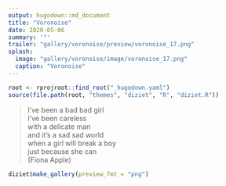 ```yaml
---
output: hugodown::md_document
title: "Voronoise"
date: 2020-05-06
summary: '"'
trailer: "gallery/voronoise/preview/voronoise_17.png"
splash:
  image: "gallery/voronoise/image/voronoise_17.png"
  caption: "Voronoise"
---
```


```r
root <- rprojroot::find_root("_hugodown.yaml")
source(file.path(root, "themes", "diziet", "R", "diziet.R"))
```

> I’ve been a bad bad girl<br>I’ve been careless<br>with a delicate man<br>and it’s a sad sad world<br>when a girl will break a boy<br>just because she can<br>(Fiona Apple)

```r
diziet$make_gallery(preview_fmt = "png")
```


